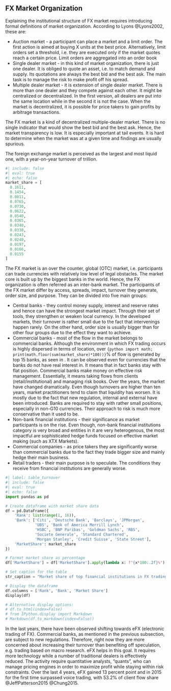 ## FX Market Organization

Explaining the institutional structure of FX market requires introducing formal
definitions of market organization. According to Lyons @Lyons2002, these are:

* Auction market - a participant can place a market and a limit order. The first
  action is aimed at buying X units at the best price. Alternatively, limit
  orders set a threshold, i.e. they are executed only if the market quotes reach
  a certain price. Limit orders are aggregated into an order book
* Single dealer market - in this kind of market organization, there is just one
  dealer. It is obliged to quote an asset, i.e. to match demand and supply. Its
  quotations are always the best bid and the best ask. The main task is to
  manage the risk to make profit off his spread.
* Multiple dealer market - it is extension of single dealer market. There is
  more than one dealer and they compete against each other. It might be
  centralized or decentralized. In the first version, all dealers are put into
  the same location while in the second it is not the case. When the market is
  decentralized, it is possible for price takers to gain profits by arbitrage
  transactions.

The FX market is a kind of decentralized multiple-dealer market. There is no
single indicator that would show the best bid and the best ask. Hence, the
market transparency is low. It is especially important at tail events. It is
hard to determine when the market was at a given time and findings are usually
spurious.

The foreign exchange market is perceived as the largest and most liquid one,
with a year-on-year turnover of \texteuro 69 trillion.


```python
#| include: false
#| eval: true
#| echo: false
market_share = [
  0.1611,
  0.1454,
  0.0811,
  0.0765,
  0.0730,
  0.0622,
  0.0540,
  0.0365,
  0.0340,
  0.0338,
  0.0243,
  0.0240,
  0.0197,
  0.0166,
  0.0155
]
```
The FX market is an over the counter, global (OTC) market, i.e. participants can
trade currencies with relatively low level of legal obstacles. The market core is
built up by the biggest banks in the world. Hence, the FX organization is often
referred as an inter-bank market.
The participants of the FX market differ by access, spreads, impact, turnover
they generate, order size, and purpose. They can be divided into five main
groups:

* Central banks - they control money supply, interest and reserve rates and hence
  can have the strongest market impact. Through their set of tools, they
  strengthen or weaken local currency. In the developed markets, their turnover
  is rather small due to the fact that intervenings happen rarely. On the other
  hand, order size is usually bigger than for other four groups due to the effect
  they want to achieve.
* Commercial banks - most of the flow in the market belongs to commercial banks.
  Although the environment in which FX trading occurs is highly dispersed in
  terms of location, over `{python import math; print(math.floor(sum(market_share)*100))}`% of flow is generated
  by top 15 banks, as seen in \ref{table_turnover_banks}. It can be observed
  even for currencies that the banks do not have real interest in. It means that
  in fact banks stay with flat position.
  Commercial banks make money on effective risk management. Essentially, it means
  taking flows from clients (retail/institutional) and managing risk books.
  Over the years, the market have changed dramatically. Even though turnovers are
  higher than ten years, market practitioners tend to claim that liquidity has
  worsen. It is mostly due to the fact that new regulation, internal and external
  have been introduced.
  Banks are required to stay with rather small positions, especially in non-G10
  currencies. Their approach to risk is much more conservative than it used to be.
* Non-bank financial institutions - their significance as market participants is
  on the rise. Even though, non-bank financial institutions category is very
  broad and entities in it are very heterogenous, the most impactful are
  sophisticated hedge funds focused on effective market making (such as XTX
  Markets).
* Commercial companies - as price takers they are significantly worse than
  commercial banks due to the fact they trade bigger size and mainly hedge their
  main business.
* Retail traders - their main purpose is to speculate. The conditions they
  receive from financial institutions are generally worse.


```python
#| label: table_turnover
#| include: false
#| eval: true
#| echo: false
import pandas as pd

# Create dataframe with market share data
df = pd.DataFrame({
    'Rank': list(range(1, 16)),
    'Bank': ['Citi', 'Deutsche Bank', 'Barclays', 'JPMorgan',
             'UBS', 'Bank of America Merrill Lynch',
             'HSBC', 'BNP Paribas', 'Goldman Sachs', 'RBS',
             'Societe Generale', 'Standard Chartered',
             'Morgan Stanley', 'Credit Suisse', 'State Street'],
    'MarketShare': market_share
})

# Format market share as percentage
df['MarketShare'] = df['MarketShare'].apply(lambda x: f"{x*100:.2f}%")

# Set caption for the table
str_caption = "Market share of top financial institutions in FX trading in 2014"

# Display the dataframe
df.columns = ['Rank', 'Bank', 'Market Share']
display(df)

# Alternative display options:
# df.to_html(index=False)
# from IPython.display import Markdown
# Markdown(df.to_markdown(index=False))
```

In the last years, there have been observed shifting towards eFX (electronic
trading of FX). Commercial banks, as mentioned in the previous subsection, are
subject to new regulations. Therefore, right now they are more concerned about
increasing their turnover than benefiting off speculation, e.g. trading based on
macro research. eFX helps in this goal. It requires more technology while a
number of traditional dealers is effectively reduced. The activity require
quantitative analysts, "quants", who can manage pricing engines in order to
maximize profit while staying within risk constraints. Over the last 4 years,
eFX gained 13 percent point and in 2015 for the first time surpassed voice
trading, with 53.2\% of client flow share @JeffPatterson2015 @Chung2015.
